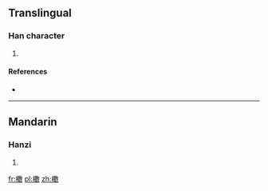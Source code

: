 ==Translingual==

===Han character===
{{Han char|rn=75|rad=木|as=15|sn=19|four=|canj=木中女大 (DLVK)}}

# {{defn|Han|sort=木15}}

====References====
* {{Han ref|kx=0561.090|dkj=15833|dj=0949.310|hdz=21313.120|uh=6AE2|ud=27362}}

----

==Mandarin==

===Hanzi===
{{cmn-hanzi|pin=[[guàn]] ([[guan4]]), [[qìn]] ([[qin4]]), [[sǒu]] ([[sou3]])|wg=kuan<sup>4</sup>, ch'in<sup>4</sup>, sou<sup>3</sup>}}

# {{defn|lang=cmn|sort=木15}}

[[fr:櫢]]
[[pl:櫢]]
[[zh:櫢]]